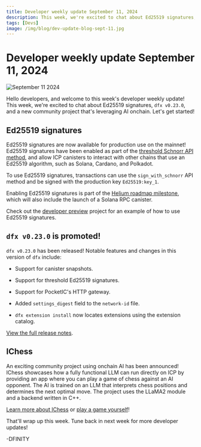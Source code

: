 ```yaml
---
title: Developer weekly update September 11, 2024
description: This week, we're excited to chat about Ed25519 signatures, dfx v0.23.0, and a new community project that's leveraging AI onchain.
tags: [Devs]
image: /img/blog/dev-update-blog-sept-11.jpg
---
```


# Developer weekly update September 11, 2024

![September 11 2024](../../static/img/blog/dev-update-blog-sept-11.jpg)

Hello developers, and welcome to this week's developer weekly update! This week, we're excited to chat about Ed25519 signatures, `dfx v0.23.0`, and a new community project that's leveraging AI onchain. Let's get started!

## Ed25519 signatures

Ed25519 signatures are now available for production use on the mainnet! Ed25519 signatures have been enabled as part of the [threshold Schnorr API method](/docs/current/specifications/ic-interface-spec#ic-sign_with_schnorr), and allow ICP canisters to interact with other chains that use an Ed25519 algorithm, such as Solana, Cardano, and Polkadot.

To use Ed25519 signatures, transactions can use the `sign_with_schnorr` API method and be signed with the production key `Ed25519:key_1`.

Enabling Ed25519 signatures is part of the [Helium roadmap milestone](https://internetcomputer.org/roadmap#Chain%20Fusion-Helium), which will also include the launch of a Solana RPC canister.

Check out the [developer preview](https://github.com/domwoe/schnorr_canister) project for an example of how to use Ed25519 signatures.

## `dfx v0.23.0` is promoted!

`dfx v0.23.0` has been released! Notable features and changes in this version of `dfx` include:

- Support for canister snapshots.

- Support for threshold Ed25519 signatures.

- Support for PocketIC's HTTP gateway.

- Added `settings_digest` field to the `network-id` file.

- `dfx extension install` now locates extensions using the extension catalog.

[View the full release notes](https://github.com/dfinity/sdk/releases/tag/0.23.0).

## IChess

An exciting community project using onchain AI has been announced! IChess showcases how a fully functional LLM can run directly on ICP by providing an app where you can play a game of chess against an AI opponent. The AI is trained on an LLM that interprets chess positions and determines the next optimal move. The project uses the LLaMA2 module and a backend written in C++.

[Learn more about IChess](https://forum.dfinity.org/t/ai-player-on-icp-ichess/34839) or [play a game yourself](https://cirh4-aiaaa-aaaan-qmvqa-cai.icp0.io/)!

That'll wrap up this week. Tune back in next week for more developer updates!

-DFINITY
